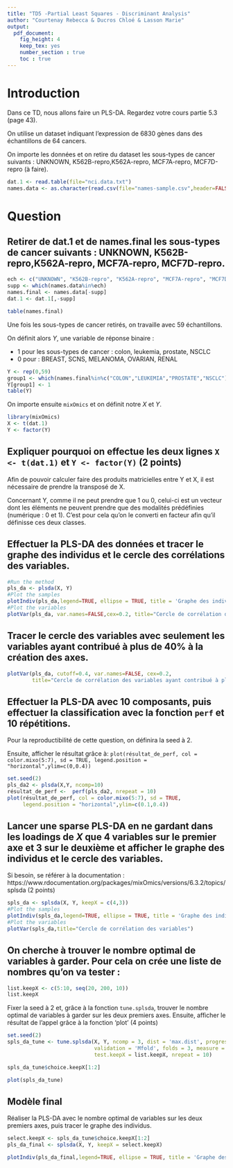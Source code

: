 ---
title: "TD5 -Partial Least Squares - Discriminant Analysis"
author: "Courtenay Rebecca & Ducros Chloé & Lasson Marie"
output:
  pdf_document:
    fig_height: 4
    keep_tex: yes
    number_section : true
    toc : true
---
# Introduction

Dans ce TD, nous allons faire un PLS-DA. Regardez votre cours partie 5.3 (page 43).

On utilise un dataset indiquant l’expression de 6830 gènes dans des échantillons de 64 cancers.

On importe les données et on retire du dataset les sous-types de cancer suivants : UNKNOWN, K562B-repro,K562A-repro, MCF7A-repro, MCF7D-repro (à faire).

```{r echo=TRUE, message=FALSE, warning=FALSE, , include=TRUE, paged.print=FALSE}
dat.1 <- read.table(file="nci.data.txt")
names.data <- as.character(read.csv(file="names-sample.csv",header=FALSE,sep=" ")[,1])
```


# Question

## Retirer de dat.1 et de names.final les sous-types de cancer suivants : UNKNOWN, K562B-repro,K562A-repro, MCF7A-repro, MCF7D-repro. 

```{r echo=TRUE, message=FALSE, warning=FALSE, , include=TRUE, paged.print=FALSE}
ech <- c("UNKNOWN", "K562B-repro", "K562A-repro", "MCF7A-repro", "MCF7D-repro")
supp <- which(names.data%in%ech)
names.final <- names.data[-supp]
dat.1 <- dat.1[,-supp]
```

```{r echo=TRUE, message=FALSE, warning=FALSE, , include=TRUE, paged.print=FALSE}
table(names.final)
```

Une fois les sous-types de cancer retirés, on travaille avec 59 échantillons.

On définit alors $Y$, une variable de réponse binaire :

  - 1 pour les sous-types de cancer : colon, leukemia, prostate, NSCLC
  - 0 pour : BREAST, SCNS, MELANOMA, OVARIAN, RENAL
  
```{r echo=TRUE, message=FALSE, warning=FALSE, , include=TRUE, paged.print=FALSE}
Y <- rep(0,59)
group1 <- which(names.final%in%c("COLON","LEUKEMIA","PROSTATE","NSCLC"))
Y[group1] <- 1
table(Y)
```

On importe ensuite `mixOmics` et on définit notre $X$ et $Y$.

```{r echo=TRUE, message=FALSE, warning=FALSE, , include=TRUE, paged.print=FALSE}
library(mixOmics)
X <- t(dat.1)
Y <- factor(Y)
```

## Expliquer pourquoi on effectue les deux lignes `X <- t(dat.1)` et `Y <- factor(Y)` (2 points)

Afin de pouvoir calculer faire des produits matricielles entre Y et X, il est nécessaire de prendre la transposé de X. 

Concernant Y, comme il ne peut prendre que 1 ou 0, celui-ci est un vecteur dont les éléments ne peuvent prendre que des modalités prédéfinies (numérique : 0 et 1). C'est pour cela qu'on le converti en facteur afin qu'il définisse ces deux classes. 

## Effectuer la PLS-DA des données et tracer le graphe des individus et le cercle des corrélations des variables.

```{r echo=TRUE, message=FALSE, warning=FALSE, , include=TRUE, paged.print=FALSE}
#Run the method
pls_da <- plsda(X, Y)
#Plot the samples
plotIndiv(pls_da,legend=TRUE, ellipse = TRUE, title = 'Graphe des individus')
#Plot the variables
plotVar(pls_da, var.names=FALSE,cex=0.2, title="Cercle de corrélation des variables")
```

## Tracer le cercle des variables avec seulement les variables ayant contribué à plus de 40% à la création des axes. 

```{r echo=TRUE, message=FALSE, warning=FALSE, , include=TRUE, paged.print=FALSE}
plotVar(pls_da, cutoff=0.4, var.names=FALSE, cex=0.2,
        title="Cercle de corrélation des variables ayant contribué à plus de 40%")
```

##  Effectuer la PLS-DA avec 10 composants, puis effectuer la classification avec la fonction `perf` et 10 répétitions.  
Pour la reproductibilité de cette question, on définira la seed à 2.

Ensuite, afficher le résultat grâce à: `plot(résultat_de_perf, col = color.mixo(5:7), sd = TRUE, legend.position = "horizontal",ylim=c(0,0.4))` 

```{r echo=TRUE, message=FALSE, warning=FALSE, , include=TRUE, paged.print=FALSE}
set.seed(2) 
pls_da2 <- plsda(X,Y, ncomp=10)
résultat_de_perf <-  perf(pls_da2, nrepeat = 10)
plot(résultat_de_perf, col = color.mixo(5:7), sd = TRUE, 
     legend.position = "horizontal",ylim=c(0.1,0.4))
```

## Lancer une sparse PLS-DA en ne gardant dans les loadings de $X$ que 4 variables sur le premier axe et 3 sur le deuxième et afficher le graphe des individus et le cercle des variables. 
Si besoin, se référer à la documentation : https://www.rdocumentation.org/packages/mixOmics/versions/6.3.2/topics/splsda (2 points)

```{r echo=TRUE, message=FALSE, warning=FALSE, , include=TRUE, paged.print=FALSE}
spls_da <- splsda(X, Y, keepX = c(4,3))
#Plot the samples
plotIndiv(spls_da,legend=TRUE, ellipse = TRUE, title = 'Graphe des individus')
#Plot the variables
plotVar(spls_da,title="Cercle de corrélation des variables")
```


## On cherche à trouver le nombre optimal de variables à garder. Pour cela on crée une liste de nombres qu'on va tester :

```{r echo=TRUE, message=FALSE, warning=FALSE, , include=TRUE, paged.print=FALSE}
list.keepX <- c(5:10, seq(20, 200, 10))
list.keepX
```

Fixer la seed à 2 et, grâce à la fonction `tune.splsda`, trouver le nombre optimal de variables à garder sur les deux premiers axes. Ensuite, afficher le résultat de l'appel grâce à la fonction 'plot' (4 points)

```{r echo=TRUE, message=FALSE, warning=FALSE, , include=TRUE, paged.print=FALSE}
set.seed(2)
spls_da_tune <- tune.splsda(X, Y, ncomp = 3, dist = 'max.dist', progressBar = FALSE, 
                            validation = 'Mfold', folds = 3, measure = "BER", 
                            test.keepX = list.keepX, nrepeat = 10)

spls_da_tune$choice.keepX[1:2]

```

```{r echo=TRUE, message=FALSE, warning=FALSE, , include=TRUE, paged.print=FALSE}
plot(spls_da_tune)
```

## Modèle final 
Réaliser la PLS-DA avec le nombre optimal de variables sur les deux premiers axes, puis tracer le graphe des individus.

```{r echo=TRUE, message=FALSE, warning=FALSE, , include=TRUE, paged.print=FALSE}
select.keepX <- spls_da_tune$choice.keepX[1:2]
pls_da_final <- splsda(X, Y, keepX = select.keepX)

plotIndiv(pls_da_final,legend=TRUE, ellipse = TRUE, title = 'Graphe des individus')

```
